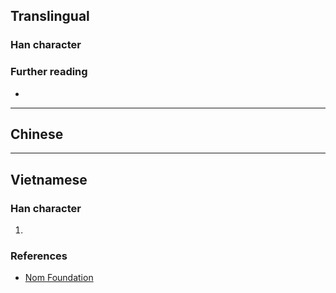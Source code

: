 {{also|壙}}
{{character info}}
==Translingual==

===Han character===
{{Han char|rn=32|rad=土|as=03|sn=6|four=|canj=GI,XGI|ids=⿰土广}}

===Further reading===
* {{Han ref|kx=0224.181|hdz=10420.070|uh=5739|ud=22329}}

----

==Chinese==
{{zh-see|壙}}

----

==Vietnamese==

===Han character===
{{vi-readings|nom=khoáng|rs=土03}}

# {{rfdef|vi|sort=土03}}

===References===
* [http://nomfoundation.org/common/nom_details.php?codepoint=5739 Nom Foundation]